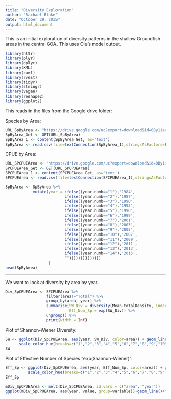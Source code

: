 ```yaml
---
title: "Diversity_Exploration"
author: "Rachael Blake"
date: "October 29, 2015"
output: html_document
---
```


This is an initial exploration of diversity patterns in the shallow Groundfish areas in the central GOA.  This uses Ole's model output.


```r
library(httr)
library(plyr)
library(dplyr)
library(XML)
library(curl)
library(rvest)
library(tidyr)
library(stringr)
library(vegan)
library(reshape2)
library(ggplot2)
```

This reads in the files from the Google drive folder:

Species by Area:
```r
URL_SpByArea <- "https://drive.google.com/uc?export=download&id=0By1iaulIAI-uYmtIeFRIZzRtdlU"
SpByArea_Get <- GET(URL_SpByArea)
SpByArea_1 <- content(SpByArea_Get, as='text')
SpByArea <- read.csv(file=textConnection(SpByArea_1),stringsAsFactors=FALSE,head=TRUE)

```
CPUE by Area:
```r
URL_SPCPUEArea <- "https://drive.google.com/uc?export=download&id=0By1iaulIAI-uTkdHajFvbVVHc2c"
SPCPUEArea_Get <- GET(URL_SPCPUEArea)
SPCPUEArea_1 <- content(SPCPUEArea_Get, as='text')
SPCPUEArea <- read.csv(file=textConnection(SPCPUEArea_1),stringsAsFactors=FALSE,head=TRUE)

```


```r
SpByArea <- SpByArea %>%
            mutate(year = ifelse((year.numb=="1"),'1984',
                          ifelse((year.numb=="2"),'1987',
                          ifelse((year.numb=="3"),'1990',
                          ifelse((year.numb=="4"),'1993',       
                          ifelse((year.numb=="5"),'1996',
                          ifelse((year.numb=="6"),'1999',
                          ifelse((year.numb=="7"),'2001',
                          ifelse((year.numb=="8"),'2003',
                          ifelse((year.numb=="9"),'2005',
                          ifelse((year.numb=="10"),'2007',
                          ifelse((year.numb=="11"),'2009',
                          ifelse((year.numb=="12"),'2011',
                          ifelse((year.numb=="13"),'2013',
                          ifelse((year.numb=="14"),'2015',        
                          ""))))))))))))))
                   )
head(SpByArea)
```


-------------------------------------------------------
We want to look at diversity by area by year.  
```r
Div_SpCPUEArea <- SPCPUEArea %>%
                  filter(area!="Total") %>%
                  group_by(area, year) %>% 
                  summarise(SW_Div = diversity(Mean.totalDensity, index="shannon"),
                            Eff_Num_Sp = exp(SW_Div)) %>%
                  ungroup() %>%
                  print(width = Inf)

```

Plot of Shannon-Wiener Diversity:
```r
SW <- ggplot(Div_SpCPUEArea, aes(year, SW_Div, color=area)) + geom_line() + # facet_wrap(~area,ncol=2)
      scale_color_hue(breaks=c("1","2","3","4","5","6","7","8","9","10","11"))
SW

```

Plot of Effective Number of Species "exp(Shannon-Wiener)": 
```r
Eff_Sp <- ggplot(Div_SpCPUEArea, aes(year, Eff_Num_Sp, color=area)) + geom_line() + 
          scale_color_hue(breaks=c("1","2","3","4","5","6","7","8","9","10","11"))
Eff_Sp

```

```r
mDiv_SpCPUEArea <- melt(Div_SpCPUEArea, id.vars = c("area", "year"))
ggplot(mDiv_SpCPUEArea, aes(year, value, group=variable))+geom_line()+facet_wrap(~area,ncol=2)

```

